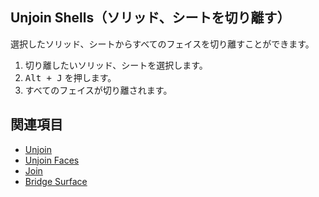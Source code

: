 
## Unjoin Shells（ソリッド、シートを切り離す）

<Reference shortcut="Alt + J" command="Unjoin Shells" button="" />

選択したソリッド、シートからすべてのフェイスを切り離すことができます。

1. 切り離したいソリッド、シートを選択します。
2. <kbd>Alt + J</kbd> を押します。
3. すべてのフェイスが切り離されます。

## 関連項目
- [Unjoin](./unjoin)
- [Unjoin Faces](./unjoin-faces)
- [Join](./join)
- [Bridge Surface](./bridge-surface)









